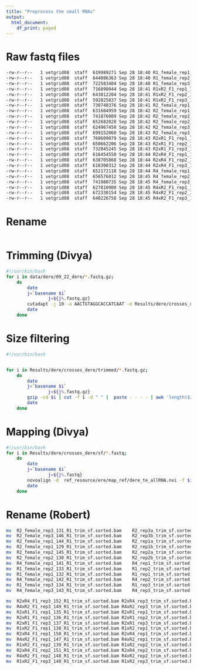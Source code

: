 ```yaml
---
title: "Preprocess the small RNAs"
output:
  html_document:
    df_print: paged
---
```

# Raw fastq files
```bash
-rw-r--r--   1 vetgrid08  staff  619989271 Sep 28 18:40 R1_female_rep1_132_R1.fastq.gz
-rw-r--r--   1 vetgrid08  staff  644806363 Sep 28 18:40 R1_female_rep2_133_R1.fastq.gz
-rw-r--r--   1 vetgrid08  staff  722583404 Sep 28 18:40 R1_female_rep3_134_R1.fastq.gz
-rw-r--r--   1 vetgrid08  staff  716898044 Sep 28 18:41 R1xR2_F1_rep1_138_R1.fastq.gz
-rw-r--r--   1 vetgrid08  staff  643012204 Sep 28 18:41 R1xR2_F1_rep2_139_R1.fastq.gz
-rw-r--r--   1 vetgrid08  staff  592825837 Sep 28 18:41 R1xR2_F1_rep3_140_R1.fastq.gz
-rw-r--r--   1 vetgrid08  staff  730748376 Sep 28 18:41 R2_female_rep1_129_R1.fastq.gz
-rw-r--r--   1 vetgrid08  staff  631604959 Sep 28 18:42 R2_female_rep1_144_R1.fastq.gz
-rw-r--r--   1 vetgrid08  staff  741876009 Sep 28 18:42 R2_female_rep2_130_R1.fastq.gz
-rw-r--r--   1 vetgrid08  staff  652682028 Sep 28 18:42 R2_female_rep2_145_R1.fastq.gz
-rw-r--r--   1 vetgrid08  staff  624967450 Sep 28 18:42 R2_female_rep3_131_R1.fastq.gz
-rw-r--r--   1 vetgrid08  staff  699152060 Sep 28 18:43 R2_female_rep3_146_R1.fastq.gz
-rw-r--r--   1 vetgrid08  staff  760609079 Sep 28 18:43 R2xR1_F1_rep1_135_R1.fastq.gz
-rw-r--r--   1 vetgrid08  staff  650662206 Sep 28 18:43 R2xR1_F1_rep2_136_R1.fastq.gz
-rw-r--r--   1 vetgrid08  staff  732045245 Sep 28 18:43 R2xR1_F1_rep3_137_R1.fastq.gz
-rw-r--r--   1 vetgrid08  staff  616454550 Sep 28 18:44 R2xR4_F1_rep1_150_R1.fastq.gz
-rw-r--r--   1 vetgrid08  staff  638705868 Sep 28 18:44 R2xR4_F1_rep2_151_R1.fastq.gz
-rw-r--r--   1 vetgrid08  staff  618300312 Sep 28 18:44 R2xR4_F1_rep3_152_R1.fastq.gz
-rw-r--r--   1 vetgrid08  staff  652172118 Sep 28 18:44 R4_female_rep1_141_R1.fastq.gz
-rw-r--r--   1 vetgrid08  staff  656576012 Sep 28 18:45 R4_female_rep2_142_R1.fastq.gz
-rw-r--r--   1 vetgrid08  staff  741980735 Sep 28 18:45 R4_female_rep3_143_R1.fastq.gz
-rw-r--r--   1 vetgrid08  staff  627810900 Sep 28 18:45 R4xR2_F1_rep1_147_R1.fastq.gz
-rw-r--r--   1 vetgrid08  staff  672330154 Sep 28 18:45 R4xR2_F1_rep2_148_R1.fastq.gz
-rw-r--r--   1 vetgrid08  staff  640226758 Sep 28 18:45 R4xR2_F1_rep3_149_R1.fastq.gz
```
# Rename
```bash

```

# Trimming (Divya)
```bash
#!/usr/bin/bash
for i in data/dere/09_22_dere/*.fastq.gz;
	do
		date
		j=`basename $i`
                j=${j%.fastq.gz}
		cutadapt -j 10 -a AACTGTAGGCACCATCAAT -o Results/dere/crosses_dere/trimmed/${j}_trim.fastq.gz $i 
		date 
	done


```
# Size filtering

```bash
#!/usr/bin/bash


for i in Results/dere/crosses_dere/trimmed/*.fastq.gz;
	do
		date
		j=`basename $i`
                j=${j%.fastq.gz}
		gzip -cd $i | cut -f 1 -d " " |  paste - - - - | awk 'length($2) >17 && length($2) <36'|tr "\t" "\n"  > Results/dere/crosses_dere/sf/${j}_sf.fastq
		date 
	done
```


# Mapping (Divya)
```bash
#!/usr/bin/bash
for i in Results/dere/crosses_dere/sf/*.fastq;
	do
		date
		j=`basename $i`
                j=${j%.fastq}
		novoalign -d  ref_resource/ere/map_ref/dere_te_allRNA.nvi -f $i -F STDFQ -o SAM -o FullNW -r RANDOM | samtools view -@ 8 -Sb - | samtools sort -o  Results/dere/crosses_dere/sorted/${j}.sorted.bam
		date 
	done
```

# Rename (Robert)
```bash
mv	R2_female_rep3_131_R1_trim_sf.sorted.bam	R2_rep3a_trim_sf.sorted.bam
mv	R2_female_rep3_146_R1_trim_sf.sorted.bam	R2_rep3b_trim_sf.sorted.bam
mv	R2_female_rep1_144_R1_trim_sf.sorted.bam	R2_rep1a_trim_sf.sorted.bam
mv	R2_female_rep1_129_R1_trim_sf.sorted.bam	R2_rep1b_trim_sf.sorted.bam
mv	R2_female_rep2_145_R1_trim_sf.sorted.bam	R2_rep2a_trim_sf.sorted.bam
mv	R2_female_rep2_130_R1_trim_sf.sorted.bam	R2_rep2b_trim_sf.sorted.bam
mv	R4_female_rep1_141_R1_trim_sf.sorted.bam	R4_rep1_trim_sf.sorted.bam
mv	R1_female_rep2_133_R1_trim_sf.sorted.bam	R1_rep2_trim_sf.sorted.bam
mv	R1_female_rep1_132_R1_trim_sf.sorted.bam	R1_rep1_trim_sf.sorted.bam
mv	R4_female_rep2_142_R1_trim_sf.sorted.bam	R4_rep2_trim_sf.sorted.bam
mv	R1_female_rep3_134_R1_trim_sf.sorted.bam	R1_rep3_trim_sf.sorted.bam
mv	R4_female_rep3_143_R1_trim_sf.sorted.bam	R4_rep3_trim_sf.sorted.bam

mv	R2xR4_F1_rep3_152_R1_trim_sf.sorted.bam	R2xR4_rep3_trim_sf.sorted.bam
mv	R4xR2_F1_rep3_149_R1_trim_sf.sorted.bam	R4xR2_rep3_trim_sf.sorted.bam
mv	R2xR1_F1_rep1_135_R1_trim_sf.sorted.bam	R2xR1_rep1_trim_sf.sorted.bam
mv	R2xR1_F1_rep2_136_R1_trim_sf.sorted.bam	R2xR1_rep2_trim_sf.sorted.bam
mv	R2xR1_F1_rep3_137_R1_trim_sf.sorted.bam	R2xR1_rep3_trim_sf.sorted.bam
mv	R1xR2_F1_rep1_138_R1_trim_sf.sorted.bam	R1xR2_rep1_trim_sf.sorted.bam
mv	R2xR4_F1_rep1_150_R1_trim_sf.sorted.bam	R2xR4_rep1_trim_sf.sorted.bam
mv	R4xR2_F1_rep1_147_R1_trim_sf.sorted.bam	R4xR2_rep1_trim_sf.sorted.bam
mv	R1xR2_F1_rep2_139_R1_trim_sf.sorted.bam	R1xR2_rep2_trim_sf.sorted.bam
mv	R2xR4_F1_rep2_151_R1_trim_sf.sorted.bam	R2xR4_rep2_trim_sf.sorted.bam
mv	R4xR2_F1_rep2_148_R1_trim_sf.sorted.bam	R4xR2_rep2_trim_sf.sorted.bam
mv	R1xR2_F1_rep3_140_R1_trim_sf.sorted.bam	R1xR2_rep3_trim_sf.sorted.bam
```


